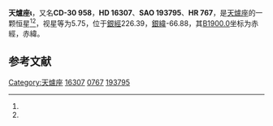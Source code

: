 {{Starbox begin
| name = 天爐座ι
}}
{{Starbox observe
| epoch = [[J2000.0|J2000.0]]
| constell = [[天爐座|天爐座]]<ref name=SIMBAD>{{cite web
 | url=http://simbad.u-strasbg.fr/simbad/sim-id?Ident=HR+767
 | title=Pulsating variable Star
 | publisher=Centre de Données astronomiques de Strasbourg
 | work=SIMBAD
 | accessdate=2012-07-13
 | archive-date=2016-03-17
 | archive-url=https://web.archive.org/web/20160317131536/http://simbad.u-strasbg.fr/simbad/sim-id?Ident=HR+767
 | dead-url=no
 }}</ref><ref name=DATA>{{cite web
 | url=http://vizier.u-strasbg.fr/viz-bin/VizieR-5?-out.add=.&-source=5050&-corr=PK=HR&-out.max=9999&HR=767
 | title =VizieR Detailed Page
 | accessdate=2012-07-13}}</ref>
| 星官 = 
| ra = {{RA|2|36|9.3}}<ref name=SIMBAD /><ref name=DATA />
| dec = {{DEC|-30|2|41}}<ref name=SIMBAD /><ref name=DATA />
| appmag_v = 5.75<ref name=SIMBAD /><ref name=DATA />
}}
{{Starbox character
| class = G8-K0III<ref name=SIMBAD /><ref name=DATA />
| b-v = 1.02<ref name=SIMBAD /><ref name=DATA />
| u-b = <ref name=SIMBAD /><ref name=DATA />
| r-i = <ref name=SIMBAD /><ref name=DATA />
| variable = 
}}
{{Starbox astrometry
| radial_v = 
| prop_mo_ra = 2
| parallax = 
| p_error = 
}}
{{Starbox catalog
| names =CD-30 958，[[SAO星表|SAO]] 193795，[[HD星表|HD]] 16307，[[HR星表|HR]] 767}}
{{Starbox reference |Simbad=HR+767}}
{{Starbox end}}

'''天爐座ι'''，又名'''CD-30 958'''，'''HD 16307'''、'''SAO 193795'''、'''HR 767'''，是[[天爐座|天爐座]]的一颗恒星<ref name=SIMBAD /><ref name=DATA />，视星等为5.75，位于[[銀道座標系|銀經]]226.39，[[銀道座標系|銀緯]]-66.88，其[[B1900.0|B1900.0]]坐标为赤經{{RA|2|31|50.5}}，赤緯{{DEC|-30|-66.88|50}}。

== 参考文献 ==
{{reflist}}

{{star-stub}}

{{天爐座恒星}}
[[Category:天爐座|Category:天爐座]]
[[Category:HD和HDE天體|16307]]
[[Category:HR天體|0767]]
[[Category:SAO天體|193795]]